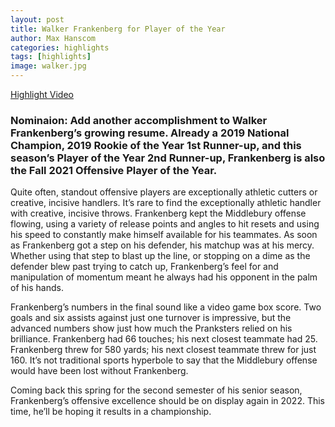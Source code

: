 ```yaml
---
layout: post
title: Walker Frankenberg for Player of the Year
author: Max Hanscom
categories: highlights
tags: [highlights]
image: walker.jpg
---
```


[Highlight Video](https://www.youtube.com/watch?v=smM3kq69mbk)

### Nominaion: Add another accomplishment to Walker Frankenberg’s growing resume. Already a 2019 National Champion, 2019 Rookie of the Year 1st Runner-up, and this season’s Player of the Year 2nd Runner-up, Frankenberg is also the Fall 2021 Offensive Player of the Year.

Quite often, standout offensive players are exceptionally athletic cutters or creative, incisive handlers. It’s rare to find the exceptionally athletic handler with creative, incisive throws. Frankenberg kept the Middlebury offense flowing, using a variety of release points and angles to hit resets and using his speed to constantly make himself available for his teammates. As soon as Frankenberg got a step on his defender, his matchup was at his mercy. Whether using that step to blast up the line, or stopping on a dime as the defender blew past trying to catch up, Frankenberg’s feel for and manipulation of momentum meant he always had his opponent in the palm of his hands.

Frankenberg’s numbers in the final sound like a video game box score. Two goals and six assists against just one turnover is impressive, but the advanced numbers show just how much the Pranksters relied on his brilliance. Frankenberg had 66 touches; his next closest teammate had 25. Frankenberg threw for 580 yards; his next closest teammate threw for just 160. It’s not traditional sports hyperbole to say that the Middlebury offense would have been lost without Frankenberg.

Coming back this spring for the second semester of his senior season, Frankenberg’s offensive excellence should be on display again in 2022. This time, he’ll be hoping it results in a championship.